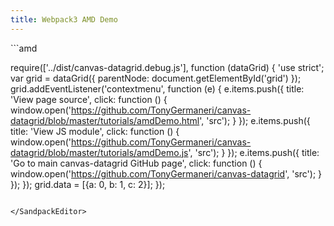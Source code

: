 ```yaml
---
title: Webpack3 AMD Demo
---
```


<SandpackEditor>
```amd 

require(['../dist/canvas-datagrid.debug.js'], function (dataGrid) {
    'use strict';
    var grid = dataGrid({
        parentNode: document.getElementById('grid')
    });
    grid.addEventListener('contextmenu', function (e) {
        e.items.push({
            title: 'View page source',
            click: function () { window.open('https://github.com/TonyGermaneri/canvas-datagrid/blob/master/tutorials/amdDemo.html', 'src'); }
        });
        e.items.push({
            title: 'View JS module',
            click: function () { window.open('https://github.com/TonyGermaneri/canvas-datagrid/blob/master/tutorials/amdDemo.js', 'src'); }
        });
        e.items.push({
            title: 'Go to main canvas-datagrid GitHub page',
            click: function () { window.open('https://github.com/TonyGermaneri/canvas-datagrid', 'src'); }
        });
    });
    grid.data = [{a: 0, b: 1, c: 2}];
});
```

</SandpackEditor>